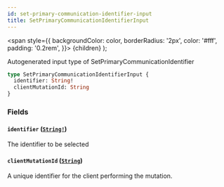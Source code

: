 ```yaml
---
id: set-primary-communication-identifier-input
title: SetPrimaryCommunicationIdentifierInput
---
```


<span
style={{
      backgroundColor: color,
      borderRadius: '2px',
      color: '#fff',
      padding: '0.2rem',
    }}>
{children}
</span>
);

Autogenerated input type of SetPrimaryCommunicationIdentifier

```graphql
type SetPrimaryCommunicationIdentifierInput {
  identifier: String!
  clientMutationId: String
}
```

### Fields

#### `identifier` ([`String!`](/api/scalars/string))

The identifier to be selected

#### `clientMutationId` ([`String`](/api/scalars/string))

A unique identifier for the client performing the mutation.
